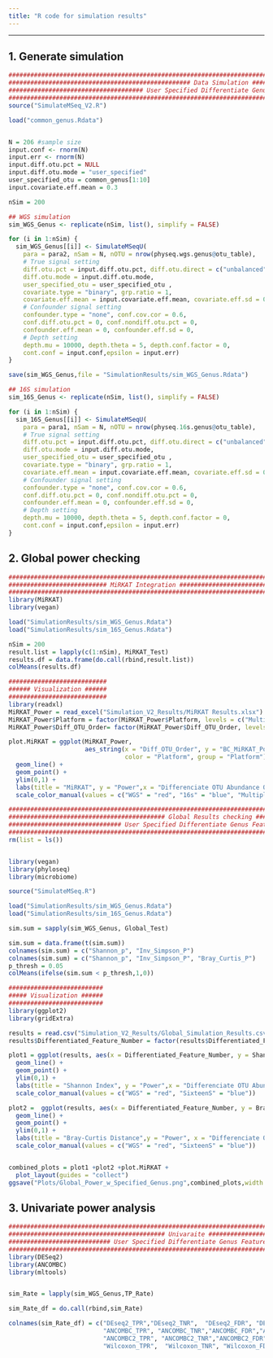 ```yaml
---
title: "R code for simulation results"
---
```



------------------------------------------------------------------------

## 1. Generate simulation
```r
####################################################################################################################################
################################################## Data Simulation #################################################################
##################################### User Specified Differentiate Genus Features ##################################################
####################################################################################################################################
source("SimulateMSeq_V2.R")

load("common_genus.Rdata")


N = 206 #sample size
input.conf <- rnorm(N)
input.err <- rnorm(N)
input.diff.otu.pct = NULL
input.diff.otu.mode = "user_specified"
user_specified_otu = common_genus[1:10]
input.covariate.eff.mean = 0.3

nSim = 200

## WGS simulation
sim_WGS_Genus <- replicate(nSim, list(), simplify = FALSE)

for (i in 1:nSim) {
  sim_WGS_Genus[[i]] <- SimulateMSeqU(
    para = para2, nSam = N, nOTU = nrow(physeq.wgs.genus@otu_table),
    # True signal setting
    diff.otu.pct = input.diff.otu.pct, diff.otu.direct = c("unbalanced"), 
    diff.otu.mode = input.diff.otu.mode,
    user_specified_otu = user_specified_otu ,
    covariate.type = "binary", grp.ratio = 1,
    covariate.eff.mean = input.covariate.eff.mean, covariate.eff.sd = 0,
    # Confounder signal setting
    confounder.type = "none", conf.cov.cor = 0.6,
    conf.diff.otu.pct = 0, conf.nondiff.otu.pct = 0,
    confounder.eff.mean = 0, confounder.eff.sd = 0,
    # Depth setting
    depth.mu = 10000, depth.theta = 5, depth.conf.factor = 0,
    cont.conf = input.conf,epsilon = input.err)
}

save(sim_WGS_Genus,file = "SimulationResults/sim_WGS_Genus.Rdata")

## 16S simulation
sim_16S_Genus <- replicate(nSim, list(), simplify = FALSE)

for (i in 1:nSim) {
  sim_16S_Genus[[i]] <- SimulateMSeqU(
    para = para1, nSam = N, nOTU = nrow(physeq.16s.genus@otu_table),
    # True signal setting
    diff.otu.pct = input.diff.otu.pct, diff.otu.direct = c("unbalanced"), 
    diff.otu.mode = input.diff.otu.mode,
    user_specified_otu = user_specified_otu ,
    covariate.type = "binary", grp.ratio = 1,
    covariate.eff.mean = input.covariate.eff.mean, covariate.eff.sd = 0,
    # Confounder signal setting
    confounder.type = "none", conf.cov.cor = 0.6,
    conf.diff.otu.pct = 0, conf.nondiff.otu.pct = 0,
    confounder.eff.mean = 0, confounder.eff.sd = 0,
    # Depth setting
    depth.mu = 10000, depth.theta = 5, depth.conf.factor = 0,
    cont.conf = input.conf,epsilon = input.err)
}
```

## 2. Global power checking

```r
###########################################################################
########################### MiRKAT Integration ############################
###########################################################################
library(MiRKAT)
library(vegan)

load("SimulationResults/sim_WGS_Genus.Rdata")
load("SimulationResults/sim_16S_Genus.Rdata")

nSim = 200
result.list = lapply(c(1:nSim), MiRKAT_Test)
results.df = data.frame(do.call(rbind,result.list))
colMeans(results.df)

###########################
###### Visualization ######
###########################
library(readxl)
MiRKAT_Power = read_excel("Simulation_V2_Results/MiRKAT Results.xlsx")
MiRKAT_Power$Platform = factor(MiRKAT_Power$Platform, levels = c("Multiple", "WGS", "16s"))
MiRKAT_Power$Diff_OTU_Order= factor(MiRKAT_Power$Diff_OTU_Order, levels = unique(MiRKAT_Power$Diff_OTU_Order))

plot.MiRKAT = ggplot(MiRKAT_Power, 
                     aes_string(x = "Diff_OTU_Order", y = "BC_MiRKAT_Power", 
                                color = "Platform", group = "Platform")) +
  geom_line() +
  geom_point() +
  ylim(0,1) +
  labs(title = "MiRKAT", y = "Power",x = "Differenciate OTU Abundance Order")+
  scale_color_manual(values = c("WGS" = "red", "16s" = "blue", "Multiple" = "green"))

##############################################################################################################################
########################################### Global Results checking ##########################################################
############################### User Specified Differentiate Genus Features ##################################################
##############################################################################################################################
rm(list = ls())


library(vegan)
library(phyloseq)
library(microbiome)

source("SimulateMSeq.R")

load("SimulationResults/sim_WGS_Genus.Rdata")
load("SimulationResults/sim_16S_Genus.Rdata")

sim.sum = sapply(sim_WGS_Genus, Global_Test)

sim.sum = data.frame(t(sim.sum))
colnames(sim.sum) = c("Shannon_p", "Inv_Simpson_P")
colnames(sim.sum) = c("Shannon_p", "Inv_Simpson_P", "Bray_Curtis_P")
p_thresh = 0.05
colMeans(ifelse(sim.sum < p_thresh,1,0))

##########################
##### Visualization ######
##########################
library(ggplot2)
library(gridExtra)

results = read.csv("Simulation_V2_Results/Global_Simulation_Results.csv")
results$Differentiated_Feature_Number = factor(results$Differentiated_Feature_Number, levels = unique(results$Differentiated_Feature_Number))

plot1 = ggplot(results, aes(x = Differentiated_Feature_Number, y = Shannon_Power, color = Platform,group = Platform)) +
  geom_line() +
  geom_point() +
  ylim(0,1) +
  labs(title = "Shannon Index", y = "Power",x = "Differenciate OTU Abundance Order")+
  scale_color_manual(values = c("WGS" = "red", "SixteenS" = "blue"))

plot2 =  ggplot(results, aes(x = Differentiated_Feature_Number, y = Bray_Power, color = Platform,group = Platform)) +
  geom_line() +
  geom_point() +
  ylim(0,1) +
  labs(title = "Bray-Curtis Distance",y = "Power", x = "Differenciate OTU Abundance Order")+
  scale_color_manual(values = c("WGS" = "red", "SixteenS" = "blue"))


combined_plots = plot1 +plot2 +plot.MiRKAT +
  plot_layout(guides = "collect")
ggsave("Plots/Global_Power_w_Specified_Genus.png",combined_plots,width = 18,height = 8)
```

## 3. Univariate power analysis
```r
###########################################################################################################################
########################################### Univaraite ####################################################################
############################ User Specified Differentiate Genus Features ##################################################
###########################################################################################################################
library(DESeq2)
library(ANCOMBC)
library(mltools)


sim_Rate = lapply(sim_WGS_Genus,TP_Rate)

sim_Rate_df = do.call(rbind,sim_Rate)

colnames(sim_Rate_df) = c("DEseq2_TPR","DEseq2_TNR",  "DEseq2_FDR", "DEseq2_MCC",
                          "ANCOMBC_TPR", "ANCOMBC_TNR","ANCOMBC_FDR","ANCOMBC_MCC",
                          "ANCOMBC2_TPR", "ANCOMBC2_TNR","ANCOMBC2_FDR", "ANCOMBC2_MCC",
                          "Wilcoxon_TPR",  "Wilcoxon_TNR", "Wilcoxon_FDR","Wilcoxon_MCC")
```

